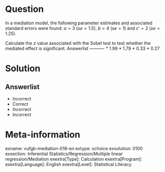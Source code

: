 Question
========
  
In a mediation model, the following parameter estimates and associated standard errors were found: $a = 3$ ($se = 1.5$), $b = 4$ ($se = 1$) and $c' = 2$ ($se = 1.25$).

Calculate the *z* value associated with the Sobel test to test whether the mediated effect is significant. 
Answerlist
----------
* 1.99
* 1.79
* 0.33
* 0.27

Solution
========

Answerlist
----------
* Incorrect
* Correct
* Incorrect
* Incorrect

Meta-information
================
exname: vufgb-mediation-018-en
extype: schoice
exsolution: 0100
exsection: Inferential Statistics/Regression/Multiple linear regression/Mediation
exextra[Type]: Calculation
exextra[Program]: 
exextra[Language]: English
exextra[Level]: Statistical Literacy
